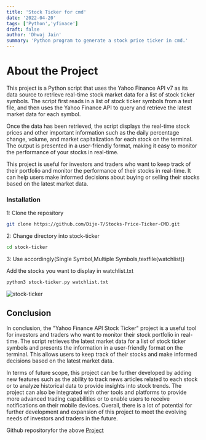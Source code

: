 ```yaml
---
title: 'Stock Ticker for cmd'
date: '2022-04-20'
tags: ['Python','yfinace']
draft: false
author: 'Dhwaj Jain'
summary: 'Python program to generate a stock price ticker in cmd.'
---
```


# About the Project

This project is a Python script that uses the Yahoo Finance API v7 as its data source to retrieve real-time stock market data for a list of stock ticker symbols. The script first reads in a list of stock ticker symbols from a text file, and then uses the Yahoo Finance API to query and retrieve the latest market data for each symbol.

Once the data has been retrieved, the script displays the real-time stock prices and other important information such as the daily percentage change, volume, and market capitalization for each stock on the terminal. The output is presented in a user-friendly format, making it easy to monitor the performance of your stocks in real-time.

This project is useful for investors and traders who want to keep track of their portfolio and monitor the performance of their stocks in real-time. It can help users make informed decisions about buying or selling their stocks based on the latest market data.

### Installation

1: Clone the repository

```sh
git clone https://github.com/Dije-7/Stocks-Price-Ticker-CMD.git
```
2: Change directory into stock-ticker

```sh
cd stock-ticker
```
3: Use accordingly(Single Symbol,Multiple Symbols,textfile(watchlist))

Add the stocks you want to display in watchlist.txt

```sh
python3 stock-ticker.py watchlist.txt
```
![stock-ticker](/static/Projects/p5.png)

## Conclusion

In conclusion, the "Yahoo Finance API Stock Ticker" project is a useful tool for investors and traders who want to monitor their stock portfolio in real-time. The script retrieves the latest market data for a list of stock ticker symbols and presents the information in a user-friendly format on the terminal. This allows users to keep track of their stocks and make informed decisions based on the latest market data.

In terms of future scope, this project can be further developed by adding new features such as the ability to track news articles related to each stock or to analyze historical data to provide insights into stock trends. The project can also be integrated with other tools and platforms to provide more advanced trading capabilities or to enable users to receive notifications on their mobile devices. Overall, there is a lot of potential for further development and expansion of this project to meet the evolving needs of investors and traders in the future.

Github repositoryfor the above [Project](https://github.com/Dije-7/Stocks-Price-Ticker-CMD)